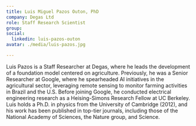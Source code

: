```yaml
---
title: Luis Miguel Pazos Outon, PhD
company: Degas Ltd
role: Staff Research Scientist
group:
social:
  linkedin: luis-pazos-outon
avatar: ./media/luis-pazos.jpg

---
```

Luis Pazos is a Staff Researcher at Degas, where he leads the development of a foundation model centered on agriculture. Previously, he was a Senior Researcher at Google, where he spearheaded AI initiatives in the agricultural sector, leveraging remote sensing to monitor farming activities in Brazil and the U.S. Before joining Google, he conducted electrical engineering research as a Heising-Simons Research Fellow at UC Berkeley. Luis holds a Ph.D. in physics from the University of Cambridge (2012), and his work has been published in top-tier journals, including those of the National Academy of Sciences, the Nature group, and Science.
